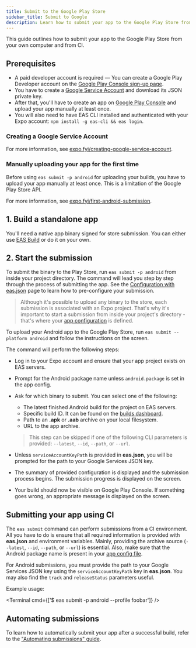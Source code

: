 ```yaml
---
title: Submit to the Google Play Store
sidebar_title: Submit to Google
description: Learn how to submit your app to the Google Play Store from your computer and CI.
---
```



This guide outlines how to submit your app to the Google Play Store from your own computer and from CI.

## Prerequisites

- A paid developer account is required &mdash; You can create a Google Play Developer account on the [Google Play Console sign-up page](https://play.google.com/apps/publish/signup/).
- You have to create a [Google Service Account](#creating-a-google-service-account) and download its JSON private key.
- After that, you'll have to create an app on [Google Play Console](https://play.google.com/apps/publish/) and upload your app manually at least once.
- You will also need to have EAS CLI installed and authenticated with your Expo account: `npm install -g eas-cli && eas login`.

### Creating a Google Service Account

For more information, see [expo.fyi/creating-google-service-account](https://expo.fyi/creating-google-service-account).

### Manually uploading your app for the first time

Before using `eas submit -p android` for uploading your builds, you have to upload your app manually at least once. This is a limitation of the Google Play Store API.

For more information, see [expo.fyi/first-android-submission](https://expo.fyi/first-android-submission).

## 1. Build a standalone app

You'll need a native app binary signed for store submission. You can either use [EAS Build](introduction.mdx) or do it on your own.

## 2. Start the submission

To submit the binary to the Play Store, run `eas submit -p android` from inside your project directory. The command will lead you step by step through the process of submitting the app. See the [Configuration with eas.json](./eas-json.mdx) page to learn how to pre-configure your submission.

> Although it's possible to upload any binary to the store, each submission is associated with an Expo project. That's why it's important to start a submission from inside your project's directory - that's where your [app configuration](../workflow/configuration.mdx) is defined.

To upload your Android app to the Google Play Store, run `eas submit --platform android` and follow the instructions on the screen.

The command will perform the following steps:

- Log in to your Expo account and ensure that your app project exists on EAS servers.
- Prompt for the Android package name unless `android.package` is set in the app config.
- Ask for which binary to submit. You can select one of the following:

  - The latest finished Android build for the project on EAS servers.
  - Specific build ID. It can be found on the [builds dashboard](https://expo.dev/builds).
  - Path to an **.apk** or **.aab** archive on your local filesystem.
  - URL to the app archive.

  > This step can be skipped if one of the following CLI parameters is provided: `--latest`, `--id`, `--path`, or `--url`.

- Unless `serviceAccountKeyPath` is provided in **eas.json**, you will be prompted for the path to your Google Services JSON key.
- The summary of provided configuration is displayed and the submission process begins. The submission progress is displayed on the screen.
- Your build should now be visible on Google Play Console. If something goes wrong, an appropriate message is displayed on the screen.

## Submitting your app using CI

The `eas submit` command can perform submissions from a CI environment. All you have to do is ensure that all required information is provided with **eas.json** and environment variables. Mainly, providing the archive source (`--latest`, `--id`, `--path`, or `--url`) is essential. Also, make sure that the Android package name is present in your [app config file](/workflow/configuration.mdx).

For Android submissions, you must provide the path to your Google Services JSON key using the `serviceAccountKeyPath` key in **eas.json**. You may also find the `track` and `releaseStatus` parameters useful.

Example usage:

<Terminal cmd={['$ eas submit -p android --profile foobar']} />

## Automating submissions

To learn how to automatically submit your app after a successful build, refer to the ["Automating submissions" guide](/build/automate-submissions).
